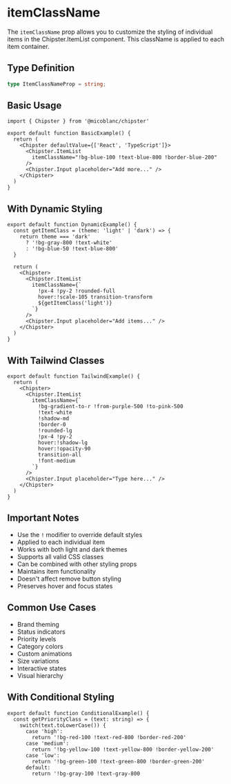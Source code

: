 # itemClassName

The `itemClassName` prop allows you to customize the styling of individual items in the Chipster.ItemList component. This className is applied to each item container.

## Type Definition
```typescript
type ItemClassNameProp = string;
```

## Basic Usage

```tsx filename="BasicExample.tsx" copy
import { Chipster } from '@micoblanc/chipster'

export default function BasicExample() {
  return (
    <Chipster defaultValue={['React', 'TypeScript']}>
      <Chipster.ItemList 
        itemClassName="!bg-blue-100 !text-blue-800 !border-blue-200"
      />
      <Chipster.Input placeholder="Add more..." />
    </Chipster>
  )
}
```

## With Dynamic Styling

```tsx filename="DynamicExample.tsx" copy
export default function DynamicExample() {
  const getItemClass = (theme: 'light' | 'dark') => {
    return theme === 'dark' 
      ? '!bg-gray-800 !text-white'
      : '!bg-blue-50 !text-blue-800'
  }

  return (
    <Chipster>
      <Chipster.ItemList 
        itemClassName={`
          !px-4 !py-2 !rounded-full
          hover:!scale-105 transition-transform
          ${getItemClass('light')}
        `}
      />
      <Chipster.Input placeholder="Add items..." />
    </Chipster>
  )
}
```

## With Tailwind Classes

```tsx filename="TailwindExample.tsx" copy
export default function TailwindExample() {
  return (
    <Chipster>
      <Chipster.ItemList 
        itemClassName={`
          !bg-gradient-to-r !from-purple-500 !to-pink-500
          !text-white
          !shadow-md
          !border-0
          !rounded-lg
          !px-4 !py-2
          hover:!shadow-lg
          hover:!opacity-90
          transition-all
          !font-medium
        `}
      />
      <Chipster.Input placeholder="Type here..." />
    </Chipster>
  )
}
```

## Important Notes

- Use the `!` modifier to override default styles
- Applied to each individual item
- Works with both light and dark themes
- Supports all valid CSS classes
- Can be combined with other styling props
- Maintains item functionality
- Doesn't affect remove button styling
- Preserves hover and focus states

## Common Use Cases

- Brand theming
- Status indicators
- Priority levels
- Category colors
- Custom animations
- Size variations
- Interactive states
- Visual hierarchy

## With Conditional Styling

```tsx filename="ConditionalExample.tsx" copy
export default function ConditionalExample() {
  const getPriorityClass = (text: string) => {
    switch(text.toLowerCase()) {
      case 'high':
        return '!bg-red-100 !text-red-800 !border-red-200'
      case 'medium':
        return '!bg-yellow-100 !text-yellow-800 !border-yellow-200'
      case 'low':
        return '!bg-green-100 !text-green-800 !border-green-200'
      default:
        return '!bg-gray-100 !text-gray-800 